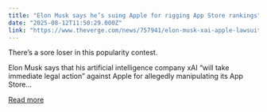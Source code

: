 ```yaml
---
title: "Elon Musk says he’s suing Apple for rigging App Store rankings"
date: "2025-08-12T11:50:29.000Z"
link: "https://www.theverge.com/news/757941/elon-musk-xai-apple-lawsuit-app-store"
---
```


There’s a sore loser in this popularity contest.	

Elon Musk says that his artificial intelligence company xAI “will take immediate legal action” against Apple for allegedly manipulating its App Store...

[Read more](https://www.theverge.com/news/757941/elon-musk-xai-apple-lawsuit-app-store)
